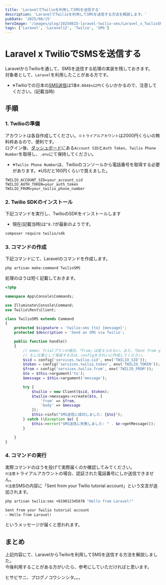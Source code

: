 ```yaml
---
title: 'LaravelでTwilioを利用してSMSを送信する'
description: 'LaravelでTwilioを利用してSMSを送信する方法を解説します。'
pubDate: '2025/08/15'
heroImage: '/images/plog/20250815-laravel-twilio-sms/Laravel_x_TwilioSMS.png'
tags: ['Laravel', 'Laravel12', 'Twilio', 'SMS']
---
```


# Laravel x TwilioでSMSを送信する
LaravelからTwilioを通して、SMSを送信する処理の実装を残しておきます。  
対象者として、`Laravel`を利用したことがある方です。  
- ※Twilioでの日本の[SMS送信](https://www.twilio.com/ja-jp/sms/pricing/jp)は1本`0.084$≒12円`くらいかかるので、注意してください。(記載当時)  

## 手順

### 1. Twilioの準備
アカウントは各自作成してください。`※トライアルアカウント`は2000円くらいの無料枠あるので、便利です。  
ログイン後、[ダッシュボード](https://console.twilio.com/)にある`Account SID`と`Auth Token`、`Twilio Phone Number`を取得し、`.env`にて保持してください。  
- ※`Twilio Phone Number`は、Twilioのコンソールから電話番号を取得する必要があります。※USだと160円くらいで買えました。

```dotenv
TWILIO_ACCOUNT_SID=your_account_sid
TWILIO_AUTH_TOKEN=your_auth_token
TWILIO_FROM=your_twilio_phone_number
```

### 2. Twilio SDKのインストール
下記コマンドを実行し、TwilioのSDKをインストールします  
- 現在(記載当時)は`^8.7`が最新のようです。
```bash
composer require twilio/sdk
```

### 3. コマンドの作成
下記コマンドにて、Laravelのコマンドを作成します。
```bash
php artisan make:command TwilioSMS
```

処理のほうは短く記載しておきます。
```php
<?php

namespace App\Console\Commands;

use Illuminate\Console\Command;
use Twilio\Rest\Client;

class TwilioSMS extends Command
{
    protected $signature = 'twilio:sms {to} {message}';
    protected $description = 'Send an SMS via Twilio';

    public function handle()
    {
        // memo: Trialプランの場合、「from」は変えられない。また、「Sent from your Twilio tutorial account」が一緒に送られる。
        // もし仕事として実装する方は、configをきれいに作成してください。
        $sid = config('services.twilio.sid', env('TWILIO_SID'));
        $token = config('services.twilio.token', env('TWILIO_TOKEN'));
        $from = config('services.twilio.from', env('TWILIO_FROM'));
        $to = $this->argument('to');
        $message = $this->argument('message');

        try {
            $twilio = new Client($sid, $token);
            $twilio->messages->create($to, [
                'from' => $from,
                'body' => $message
            ]);
            $this->info("SMS送信に成功しました: {$to}");
        } catch (\Exception $e) {
            $this->error("SMS送信に失敗しました: " . $e->getMessage());
        }

    }
}
```

### 4. コマンドの実行
実際コマンドのほうを投げて実際届くのか確認してみてください。  
`※注意`トライアルアカウントの場合、認証された電話番号にしか送信できません。  
`※注意`SMSの内容に「Sent from your Twilio tutorial account」という文言が追加されます。  
```bash
php artisan twilio:sms +819012345678 "Hello from Laravel!"
```

```txt
Sent from your Twilio tutorial account
- Hello from Laravel!
```
というメッセージが届くと思われます。

## まとめ
上記内容にて、LaravelからTwilioを利用してSMSを送信する方法を解説しました。  
今後利用することがある方がいたら、参考にしていただければと思います。  

ヒサビサニ、プログノコウシンシタ。。。
